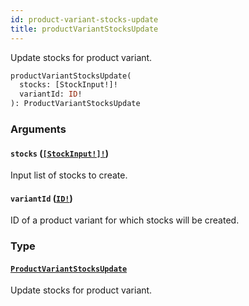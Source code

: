 ```yaml
---
id: product-variant-stocks-update
title: productVariantStocksUpdate
---
```


Update stocks for product variant.

```graphql
productVariantStocksUpdate(
  stocks: [StockInput!]!
  variantId: ID!
): ProductVariantStocksUpdate

```

### Arguments

#### `stocks` ([`[StockInput!]!`](/developer/api-reference/inputs/stock-input.mdx))

Input list of stocks to create.

#### `variantId` ([`ID!`](/developer/api-reference/scalars/id.mdx))

ID of a product variant for which stocks will be created.

### Type

#### [`ProductVariantStocksUpdate`](/developer/api-reference/objects/product-variant-stocks-update.mdx)

Update stocks for product variant.
